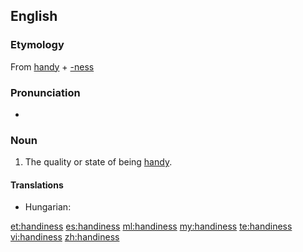 ==English==

===Etymology===
From [[handy]] + [[-ness]]

===Pronunciation===
* {{audio|en-us-handiness.ogg|Audio (US)}}

===Noun===
{{en-noun|-}}

# The quality or state of being [[handy]].

====Translations====
{{trans-top|the quality or state of being handy}}
* Hungarian: {{t+|hu|ügyesség}}
{{trans-mid}}
{{trans-bottom}}

[[et:handiness]]
[[es:handiness]]
[[ml:handiness]]
[[my:handiness]]
[[te:handiness]]
[[vi:handiness]]
[[zh:handiness]]